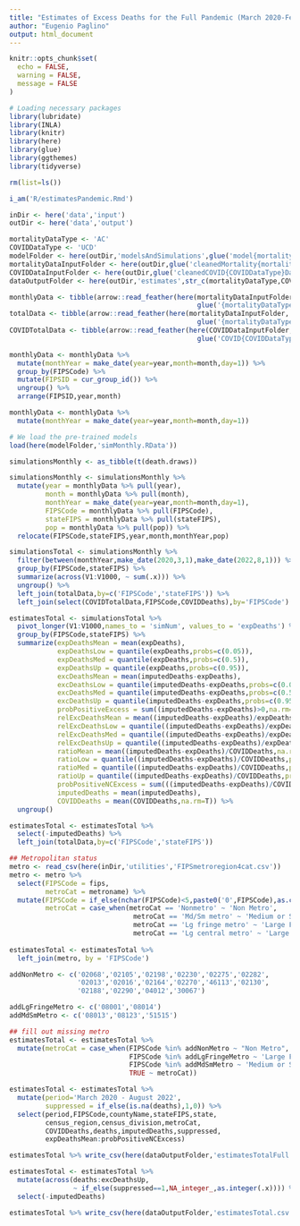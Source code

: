 ```yaml
---
title: "Estimates of Excess Deaths for the Full Pandemic (March 2020-February 2022)"
author: "Eugenio Paglino"
output: html_document
---
```


```r
knitr::opts_chunk$set(
  echo = FALSE,
  warning = FALSE,
  message = FALSE
)
```

```r
# Loading necessary packages
library(lubridate)
library(INLA)
library(knitr)
library(here)
library(glue)
library(ggthemes)
library(tidyverse)
```

```r
rm(list=ls())

i_am('R/estimatesPandemic.Rmd')

inDir <- here('data','input')
outDir <- here('data','output')

mortalityDataType <- 'AC'
COVIDDataType <- 'UCD'
modelFolder <- here(outDir,'modelsAndSimulations',glue('model{mortalityDataType}'))
mortalityDataInputFolder <- here(outDir,glue('cleanedMortality{mortalityDataType}Data'))
COVIDDataInputFolder <- here(outDir,glue('cleanedCOVID{COVIDDataType}Data'))
dataOutputFolder <- here(outDir,'estimates',str_c(mortalityDataType,COVIDDataType))
```

```r
monthlyData <- tibble(arrow::read_feather(here(mortalityDataInputFolder,
                                               glue('{mortalityDataType}MonthlyData.feather'))))
totalData <- tibble(arrow::read_feather(here(mortalityDataInputFolder,
                                               glue('{mortalityDataType}TotalData.feather'))))
COVIDTotalData <- tibble(arrow::read_feather(here(COVIDDataInputFolder,
                                               glue('COVID{COVIDDataType}TotalData.feather'))))
```

```r
monthlyData <- monthlyData %>%
  mutate(monthYear = make_date(year=year,month=month,day=1)) %>%
  group_by(FIPSCode) %>%
  mutate(FIPSID = cur_group_id()) %>%
  ungroup() %>%
  arrange(FIPSID,year,month)
```

```r
monthlyData <- monthlyData %>%
  mutate(monthYear = make_date(year=year,month=month,day=1))
```

```r
# We load the pre-trained models
load(here(modelFolder,'simMonthly.RData'))
```

```r
simulationsMonthly <- as_tibble(t(death.draws))

simulationsMonthly <- simulationsMonthly %>% 
  mutate(year = monthlyData %>% pull(year),
         month = monthlyData %>% pull(month),
         monthYear = make_date(year=year,month=month,day=1),
         FIPSCode = monthlyData %>% pull(FIPSCode),
         stateFIPS = monthlyData %>% pull(stateFIPS),
         pop = monthlyData %>% pull(pop)) %>%
  relocate(FIPSCode,stateFIPS,year,month,monthYear,pop)
```

```r
simulationsTotal <- simulationsMonthly %>%
  filter(between(monthYear,make_date(2020,3,1),make_date(2022,8,1))) %>%
  group_by(FIPSCode,stateFIPS) %>%
  summarize(across(V1:V1000, ~ sum(.x))) %>%
  ungroup() %>%
  left_join(totalData,by=c('FIPSCode','stateFIPS')) %>%
  left_join(select(COVIDTotalData,FIPSCode,COVIDDeaths),by='FIPSCode')

estimatesTotal <- simulationsTotal %>%
  pivot_longer(V1:V1000,names_to = 'simNum', values_to = 'expDeaths') %>%
  group_by(FIPSCode,stateFIPS) %>%
  summarize(expDeathsMean = mean(expDeaths),
            expDeathsLow = quantile(expDeaths,probs=c(0.05)),
            expDeathsMed = quantile(expDeaths,probs=c(0.5)),
            expDeathsUp = quantile(expDeaths,probs=c(0.95)),
            excDeathsMean = mean(imputedDeaths-expDeaths),
            excDeathsLow = quantile(imputedDeaths-expDeaths,probs=c(0.05)),
            excDeathsMed = quantile(imputedDeaths-expDeaths,probs=c(0.5)),
            excDeathsUp = quantile(imputedDeaths-expDeaths,probs=c(0.95)),
            probPositiveExcess = sum((imputedDeaths-expDeaths)>0,na.rm=T)/n(),
            relExcDeathsMean = mean((imputedDeaths-expDeaths)/expDeaths,na.rm=T),
            relExcDeathsLow = quantile((imputedDeaths-expDeaths)/expDeaths,probs=c(0.05),na.rm=T),
            relExcDeathsMed = quantile((imputedDeaths-expDeaths)/expDeaths,probs=c(0.5),na.rm=T),
            relExcDeathsUp = quantile((imputedDeaths-expDeaths)/expDeaths,probs=c(0.95),na.rm=T),
            ratioMean = mean((imputedDeaths-expDeaths)/COVIDDeaths,na.rm=T),
            ratioLow = quantile((imputedDeaths-expDeaths)/COVIDDeaths,probs=c(0.05),na.rm=T),
            ratioMed = quantile((imputedDeaths-expDeaths)/COVIDDeaths,probs=c(0.5),na.rm=T),
            ratioUp = quantile((imputedDeaths-expDeaths)/COVIDDeaths,probs=c(0.95),na.rm=T),
            probPositiveNCExcess = sum(((imputedDeaths-expDeaths)/COVIDDeaths)>1,na.rm=T)/n(),
            imputedDeaths = mean(imputedDeaths),
            COVIDDeaths = mean(COVIDDeaths,na.rm=T)) %>%
  ungroup()
```

```r
estimatesTotal <- estimatesTotal %>%
  select(-imputedDeaths) %>%
  left_join(totalData,by=c('FIPSCode','stateFIPS'))
```

```r
## Metropolitan status
metro <- read_csv(here(inDir,'utilities','FIPSmetroregion4cat.csv'))
metro <- metro %>%
  select(FIPSCode = fips,
         metroCat = metroname) %>%
  mutate(FIPSCode = if_else(nchar(FIPSCode)<5,paste0('0',FIPSCode),as.character(FIPSCode)),
         metroCat = case_when(metroCat == 'Nonmetro' ~ 'Non Metro',
                               metroCat == 'Md/Sm metro' ~ 'Medium or Small Metro',
                               metroCat == 'Lg fringe metro' ~ 'Large Fringe Metro' ,
                               metroCat == 'Lg central metro' ~ 'Large Central Metro'))
  
estimatesTotal <- estimatesTotal %>%
  left_join(metro, by = 'FIPSCode')
```

```r
addNonMetro <- c('02068','02105','02198','02230','02275','02282', 
                 '02013','02016','02164','02270','46113','02130',
                 '02188','02290','04012','30067')

addLgFringeMetro <- c('08001','08014')
addMdSmMetro <- c('08013','08123','51515')

## fill out missing metro
estimatesTotal <- estimatesTotal %>%
  mutate(metroCat = case_when(FIPSCode %in% addNonMetro ~ "Non Metro",
                              FIPSCode %in% addLgFringeMetro ~ 'Large Fringe Metro',
                              FIPSCode %in% addMdSmMetro ~ 'Medium or Small Metro',
                              TRUE ~ metroCat))
```

```r
estimatesTotal <- estimatesTotal %>% 
  mutate(period='March 2020 - August 2022',
         suppressed = if_else(is.na(deaths),1,0)) %>%
  select(period,FIPSCode,countyName,stateFIPS,state,
         census_region,census_division,metroCat,
         COVIDDeaths,deaths,imputedDeaths,suppressed,
         expDeathsMean:probPositiveNCExcess)
```

```r
estimatesTotal %>% write_csv(here(dataOutputFolder,'estimatesTotalFull.csv'))
```

```r
estimatesTotal <- estimatesTotal %>%
  mutate(across(deaths:excDeathsUp, 
                ~ if_else(suppressed==1,NA_integer_,as.integer(.x)))) %>%
  select(-imputedDeaths)
```

```r
estimatesTotal %>% write_csv(here(dataOutputFolder,'estimatesTotal.csv'))
```
